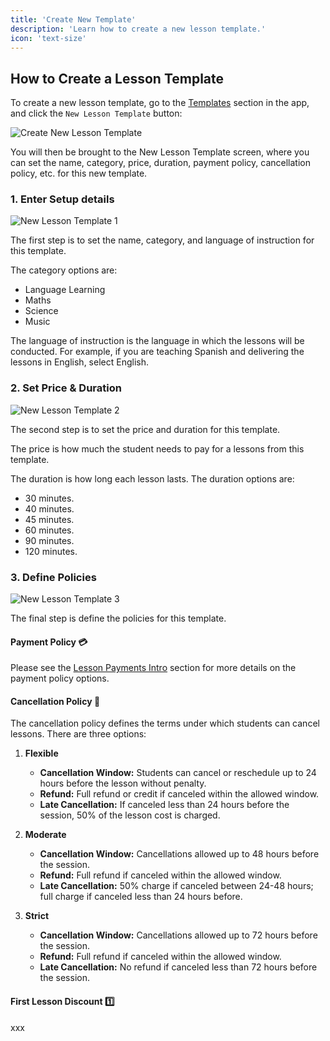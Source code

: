```yaml
---
title: 'Create New Template'
description: 'Learn how to create a new lesson template.'
icon: 'text-size'
---
```


## How to Create a Lesson Template

To create a new lesson template, go to the [Templates](https://platform.tutoros.app/lesson-templates) section in the app, and click the `New Lesson Template` button:

![Create New Lesson Template](/images/create-new-template.png)

You will then be brought to the New Lesson Template screen, where you can set the name, category, price, duration, payment policy, cancellation policy, etc. for this new template.

### 1. Enter Setup details

![New Lesson Template 1](/images/new-template-1.png)

The first step is to set the name, category, and language of instruction for this template.

The category options are:

- Language Learning
- Maths
- Science
- Music

The language of instruction is the language in which the lessons will be conducted. For example, if you are teaching Spanish and delivering the lessons in English, select English. 

### 2. Set Price & Duration

![New Lesson Template 2](/images/new-template-2.png)

The second step is to set the price and duration for this template.

The price is how much the student needs to pay for a lessons from this template.

The duration is how long each lesson lasts. The duration options are:

- 30 minutes.
- 40 minutes.
- 45 minutes.
- 60 minutes.
- 90 minutes.
- 120 minutes.

### 3. Define Policies

![New Lesson Template 3](/images/new-template-3.png)

The final step is define the policies for this template.

#### Payment Policy 💳

Please see the [Lesson Payments Intro](/payments/payments-intro) section for more details on the payment policy options.

#### Cancellation Policy 🔁

The cancellation policy defines the terms under which students can cancel lessons. There are three options:

1. **Flexible**
   - **Cancellation Window:** Students can cancel or reschedule up to 24 hours before the lesson without penalty.
   - **Refund:** Full refund or credit if canceled within the allowed window.
   - **Late Cancellation:** If canceled less than 24 hours before the session, 50% of the lesson cost is charged.

2. **Moderate**
   - **Cancellation Window:** Cancellations allowed up to 48 hours before the session.
   - **Refund:** Full refund if canceled within the allowed window.
   - **Late Cancellation:** 50% charge if canceled between 24-48 hours; full charge if canceled less than 24 hours before.

3. **Strict**
   - **Cancellation Window:** Cancellations allowed up to 72 hours before the session.
   - **Refund:** Full refund if canceled within the allowed window.
   - **Late Cancellation:** No refund if canceled less than 72 hours before the session.

#### First Lesson Discount 1️⃣

xxx